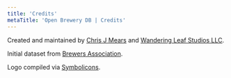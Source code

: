 ```yaml
---
title: 'Credits'
metaTitle: 'Open Brewery DB | Credits'
---
```


Created and maintained by [Chris J Mears](https://chrisjmears.com/) and [Wandering Leaf Studios LLC](https://wanderingleafstudios.com/).

Initial dataset from [Brewers Association](https://www.brewersassociation.org/).

Logo compiled via [Symbolicons](https://symbolicons.com/).
